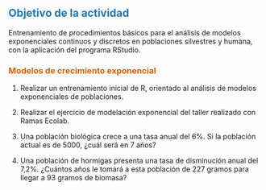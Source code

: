 <b style='color:#1f78b4;'>

## Objetivo de la actividad

</b>


Entrenamiento de procedimientos básicos para el análisis de modelos exponenciales continuos y discretos en poblaciones silvestres y humana, con la aplicación del programa RStudio. 



### <b style='color:#d95f02;'> Modelos de crecimiento exponencial </b> 

1. Realizar un entrenamiento inicial de R, orientado al análisis de modelos exponenciales de poblaciones.

2. Realizar el ejercicio de modelación exponencial del taller realizado con Ramas Ecolab.

3. 	Una población biológica crece a una tasa anual del 6%. Si la población actual es de 5000, ¿cuál será en 7 años?

4. 	Una población de hormigas presenta una tasa de disminución anual del 7,2%. ¿Cuántos años le tomará a esta población de 227 gramos para llegar a 93 gramos de biomasa? 





















